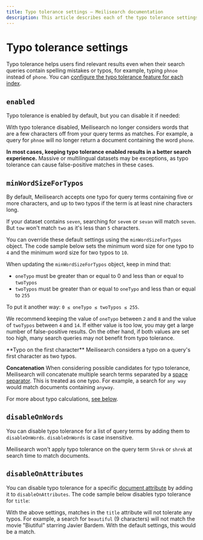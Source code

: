 ```yaml
---
title: Typo tolerance settings — Meilisearch documentation
description: This article describes each of the typo tolerance settings.
---
```


# Typo tolerance settings

Typo tolerance helps users find relevant results even when their search queries contain spelling mistakes or typos, for example, typing `phnoe` instead of `phone`. You can [configure the typo tolerance feature for each index](/reference/api/settings#update-typo-tolerance-settings).

## `enabled`

Typo tolerance is enabled by default, but you can disable it if needed:

<CodeSamples id="typo_tolerance_guide_1" />

With typo tolerance disabled, Meilisearch no longer considers words that are a few characters off from your query terms as matches. For example, a query for `phnoe` will no longer return a document containing the word `phone`.

**In most cases, keeping typo tolerance enabled results in a better search experience.** Massive or multilingual datasets may be exceptions, as typo tolerance can cause false-positive matches in these cases.

## `minWordSizeForTypos`

By default, Meilisearch accepts one typo for query terms containing five or more characters, and up to two typos if the term is at least nine characters long.

If your dataset contains `seven`, searching for `sevem` or `sevan` will match `seven`. But `tow` won't match `two` as it's less than `5` characters.

You can override these default settings using the `minWordSizeForTypos` object. The code sample below sets the minimum word size for one typo to `4` and the minimum word size for two typos to `10`.

<CodeSamples id="typo_tolerance_guide_4" />

When updating the `minWordSizeForTypos` object, keep in mind that:

- `oneTypo` must be greater than or equal to 0 and less than or equal to `twoTypos`
- `twoTypos` must be greater than or equal to `oneTypo` and less than or equal to `255`

To put it another way: `0 ≤ oneTypo ≤ twoTypos ≤ 255`.

We recommend keeping the value of `oneTypo` between `2` and `8` and the value of `twoTypos` between `4` and `14`. If either value is too low, you may get a large number of false-positive results. On the other hand, if both values are set too high, many search queries may not benefit from typo tolerance.

<Capsule intent="tip" title="Typo tolerance: special cases">
**Typo on the first character**
Meilisearch considers a typo on a query's first character as two typos.

**Concatenation**
When considering possible candidates for typo tolerance, Meilisearch will concatenate multiple search terms separated by a [space separator](/learn/engine/datatypes#string). This is treated as one typo. For example, a search for `any way` would match documents containing `anyway`.

For more about typo calculations, [see below](/learn/relevancy/typo_tolerance_calculations).
</Capsule>

## `disableOnWords`

You can disable typo tolerance for a list of query terms by adding them to `disableOnWords`. `disableOnWords` is case insensitive.

<CodeSamples id="typo_tolerance_guide_3" />

Meilisearch won't apply typo tolerance on the query term `Shrek` or `shrek` at search time to match documents.

## `disableOnAttributes`

You can disable typo tolerance for a specific [document attribute](/learn/getting_started/documents) by adding it to `disableOnAttributes`. The code sample below disables typo tolerance for `title`:

<CodeSamples id="typo_tolerance_guide_2" />

With the above settings, matches in the `title` attribute will not tolerate any typos. For example, a search for `beautiful` (9 characters) will not match the movie "Biutiful" starring Javier Bardem. With the default settings, this would be a match.
